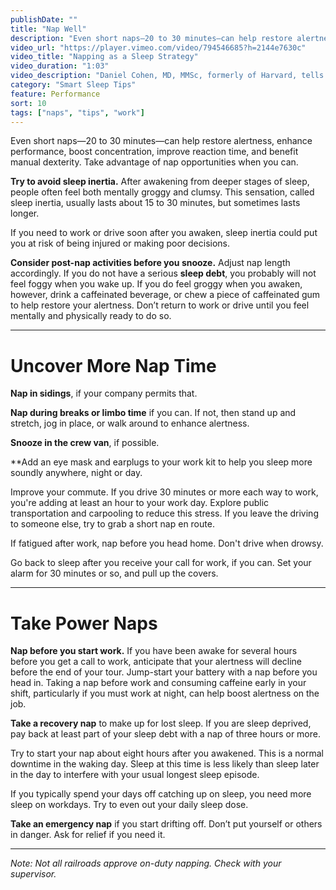 ```yaml
---
publishDate: ""
title: "Nap Well"
description: "Even short naps—20 to 30 minutes—can help restore alertness, enhance performance, boost concentration, improve reaction time, and benefit manual dexterity."
video_url: "https://player.vimeo.com/video/794546685?h=2144e7630c"
video_title: "Napping as a Sleep Strategy"
video_duration: "1:03"
video_description: "Daniel Cohen, MD, MMSc, formerly of Harvard, tells how to make naps part of your sleep plans."
category: "Smart Sleep Tips"
feature: Performance
sort: 10
tags: ["naps", "tips", "work"]
---
```


Even short naps—20 to 30 minutes—can help restore alertness, enhance performance, boost concentration, improve reaction time, and benefit manual dexterity. Take advantage of nap opportunities when you can.

**Try to avoid sleep inertia.** After awakening from deeper stages of sleep, people often feel both mentally groggy and clumsy. This sensation, called sleep inertia, usually lasts about 15 to 30 minutes, but sometimes lasts longer.

If you need to work or drive soon after you awaken, sleep inertia could put you at risk of being injured or making poor decisions.

**Consider post-nap activities before you snooze.** Adjust nap length accordingly. If you do not have a serious **sleep debt**, you probably will not feel foggy when you wake up. If you do feel groggy when you awaken, however, drink a caffeinated beverage, or chew a piece of caffeinated gum to help restore your alertness. Don’t return to work or drive until you feel mentally and physically ready to do so.

---

# Uncover More Nap Time
**Nap in sidings**, if your company permits that.

**Nap during breaks or limbo time** if you can. If not, then stand up and stretch, jog in place, or walk around to enhance alertness.

**Snooze in the crew van**, if possible.

**Add an eye mask and earplugs to your work kit to help you sleep more soundly anywhere, night or day.

Improve your commute. If you drive 30 minutes or more each way to work, you're adding at least an hour to your work day. Explore public transportation and carpooling to reduce this stress. If you leave the driving to someone else, try to grab a short nap en route.

If fatigued after work, nap before you head home. Don't drive when drowsy.

Go back to sleep after you receive your call for work, if you can. Set your alarm for 30 minutes or so, and pull up the covers.


---

# Take Power Naps

**Nap before you start work.** If you have been awake for several hours before you get a call to work, anticipate that your alertness will decline before the end of your tour. Jump-start your battery with a nap before you head in. Taking a nap before work and consuming caffeine early in your shift, particularly if you must work at night, can help boost alertness on the job.

**Take a recovery nap** to make up for lost sleep. If you are sleep deprived, pay back at least part of your sleep debt with a nap of three hours or more.

Try to start your nap about eight hours after you awakened. This is a normal downtime in the waking day. Sleep at this time is less likely than sleep later in the day to interfere with your usual longest sleep episode.

If you typically spend your days off catching up on sleep, you need more sleep on workdays. Try to even out your daily sleep dose.

**Take an emergency nap** if you start drifting off. Don’t put yourself or others in danger. Ask for relief if you need it.

---
_Note: Not all railroads approve on-duty napping. Check with your supervisor._